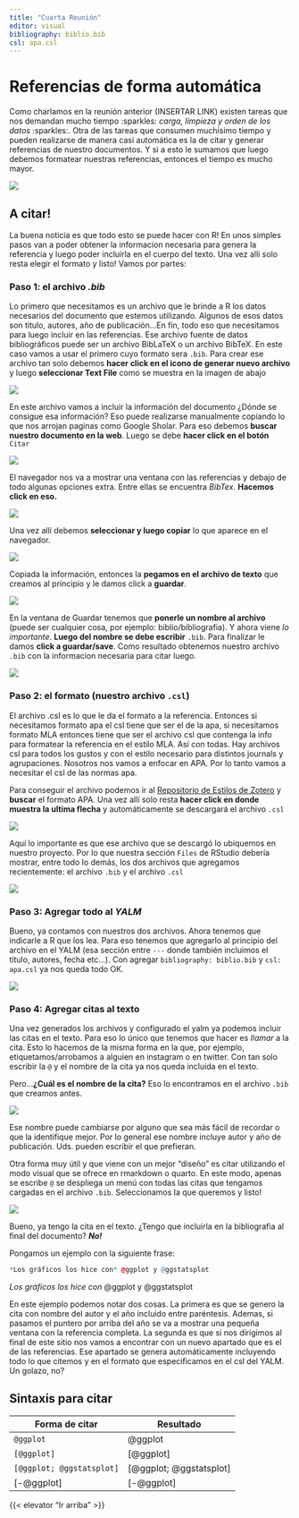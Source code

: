 ```yaml
---
title: "Cuarta Reunión"
editor: visual
bibliography: biblio.bib
csl: apa.csl
---
```


# Referencias de forma automática

Como charlamos en la reunión anterior (INSERTAR LINK) existen tareas que nos demandan mucho tiempo :sparkles: *carga, limpieza y orden de los datos* :sparkles:. Otra de las tareas que consumen muchísimo tiempo y pueden realizarse de manera casi automática es la de citar y generar referencias de nuestro documentos. Y si a esto le sumamos que luego debemos formatear nuestras referencias, entonces el tiempo es mucho mayor.

![](/imgagenes/masterapa.jpg){fig-align="center"}

## A citar!

La buena noticia es que todo esto se puede hacer con R! En unos simples pasos van a poder obtener la informacion necesaria para genera la referencia y luego poder incluirla en el cuerpo del texto. Una vez alli solo resta elegir el formato y listo! Vamos por partes:

### Paso 1: el archivo *.bib*

Lo primero que necesitamos es un archivo que le brinde a R los datos necesarios del documento que estemos utilizando. Algunos de esos datos son titulo, autores, año de publicación...En fin, todo eso que necesitamos para luego incluir en las referencias. Ese archivo fuente de datos bibliográficos puede ser un archivo BibLaTeX o un archivo BibTeX. En este caso vamos a usar el primero cuyo formato sera `.bib`. Para crear ese archivo tan solo debemos **hacer click en el icono de generar nuevo archivo** y luego **seleccionar Text File** como se muestra en la imagen de abajo

![](/imgagenes/generar_archivotxt.png){fig-align="center"}

En este archivo vamos a incluir la información del documento ¿Dónde se consigue esa información? Eso puede realizarse manualmente copiando lo que nos arrojan paginas como Google Sholar. Para eso debemos **buscar nuestro documento en la web**. Luego se debe **hacer click en el botón** `Citar`

![](/imgagenes/cita_scholar.png){fig-align="center"}

El navegador nos va a mostrar una ventana con las referencias y debajo de todo algunas opciones extra. Entre ellas se encuentra *BibTex.* **Hacemos click en eso.**

![](/imgagenes/cita_scholar_bibtex.png){fig-align="center"}

Una vez allí debemos **seleccionar y luego copiar** lo que aparece en el navegador.

![](/imgagenes/copiar_cita_scholar_bibtex.png){fig-align="center"}

Copiada la información, entonces la **pegamos en el archivo de texto** que creamos al principio y le damos click a **guardar**.

![](/imgagenes/pegaryguardar_cita_scholar_bibtex.png){fig-align="center"}

En la ventana de Guardar tenemos que **ponerle un nombre al archivo** (puede ser cualquier cosa, por ejemplo: biblio/bibliografia). Y ahora viene *lo importante*. **Luego del nombre se debe escribir** `.bib`. Para finalizar le damos **click a guardar/save**. Como resultado obtenemos nuestro archivo `.bib` con la informacion necesaria para citar luego.

![](/imgagenes/guardarbib.png){fig-align="center"}

### Paso 2: el formato (nuestro archivo `.csl`)

El archivo .csl es lo que le da el formato a la referencia. Entonces si necesitamos formato apa el csl tiene que ser el de la apa, si necesitamos formato MLA entonces tiene que ser el archivo csl que contenga la info para formatear la referencia en el estilo MLA. Así con todas. Hay archivos csl para todos los gustos y con el estilo necesario para distintos journals y agrupaciones. Nosotros nos vamos a enfocar en APA. Por lo tanto vamos a necesitar el csl de las normas apa.

Para conseguir el archivo podemos ir al [Repositorio de Estilos de Zotero](https://www.zotero.org/styles) y **buscar** el formato APA. Una vez allí solo resta **hacer click en donde muestra la ultima flecha** y automáticamente se descargará el archivo `.csl`

![](/imgagenes/apacsl.png){fig-align="center"}

Aquí lo importante es que ese archivo que se descargó lo ubiquemos en nuestro proyecto. Por lo que nuestra sección `Files` de RStudio debería mostrar, entre todo lo demás, los dos archivos que agregamos recientemente: el archivo `.bib` y el archivo `.csl`

![](/imgagenes/nuevosarchivos.png){fig-align="center"}

### Paso 3: Agregar todo al *YALM*

Bueno, ya contamos con nuestros dos archivos. Ahora tenemos que indicarle a R que los lea. Para eso tenemos que agregarlo al principio del archivo en el YALM (esa sección entre `---` donde también incluimos el título, autores, fecha etc...). Con agregar `bibliography: biblio.bib` y `csl: apa.csl` ya nos queda todo OK.

![](/imgagenes/yalmmodificado.png){fig-align="center"}

### Paso 4: Agregar citas al texto

Una vez generados los archivos y configurado el yalm ya podemos incluir las citas en el texto. Para eso lo único que tenemos que hacer es *llamar* a la cita. Esto lo hacemos de la misma forma en la que, por ejemplo, etiquetamos/arrobamos a alguien en instagram o en twitter. Con tan solo escribir la `@` y el nombre de la cita ya nos queda incluida en el texto.

Pero...**¿Cuál es el nombre de la cita?** Eso lo encontramos en el archivo `.bib` que creamos antes.

![](/imgagenes/nombrecita.png){fig-align="center"}

Ese nombre puede cambiarse por alguno que sea más fácil de recordar o que la identifique mejor. Por lo general ese nombre incluye autor y año de publicación. Uds. pueden escribir el que prefieran.

Otra forma muy útil y que viene con un mejor "diseño" es citar utilizando el modo visual que se ofrece en rmarkdown o quarto. En este modo, apenas se escribe `@` se despliega un menú con todas las citas que tengamos cargadas en el archivo `.bib`. Seleccionamos la que queremos y listo!

![](/imgagenes/menubib.png){fig-align="center"}

Bueno, ya tengo la cita en el texto. ¿Tengo que incluirla en la bibliografia al final del documento? ***No!***

Pongamos un ejemplo con la siguiente frase:

```r

*Los gráficos los hice con* @ggplot y @ggstatsplot

```

*Los gráficos los hice con* @ggplot y @ggstatsplot

En este ejemplo podemos notar dos cosas. La primera es que se genero la cita con nombre del autor y el año incluido entre paréntesis. Ademas, si pasamos el puntero por arriba del año se va a mostrar una pequeña ventana con la referencia completa. La segunda es que si nos dirigimos al final de este sitio nos vamos a encontrar con un nuevo apartado que es el de las referencias. Ese apartado se genera automáticamente incluyendo todo lo que citemos y en el formato que especificamos en el csl del YALM. Un golazo, no?

::: {.callout-tip collapse="true"}
## Sintaxis para citar

| **Forma de citar**        | **Resultado**           |
|---------------------------|-------------------------|
| `@ggplot`                 | @ggplot                 |
| `[@ggplot]`               | [@ggplot]               |
| `[@ggplot; @ggstatsplot]` | [@ggplot; @ggstatsplot] |
| \[-\@ggplot\]             | [-@ggplot]              |
:::


{{< elevator "Ir arriba" >}}
